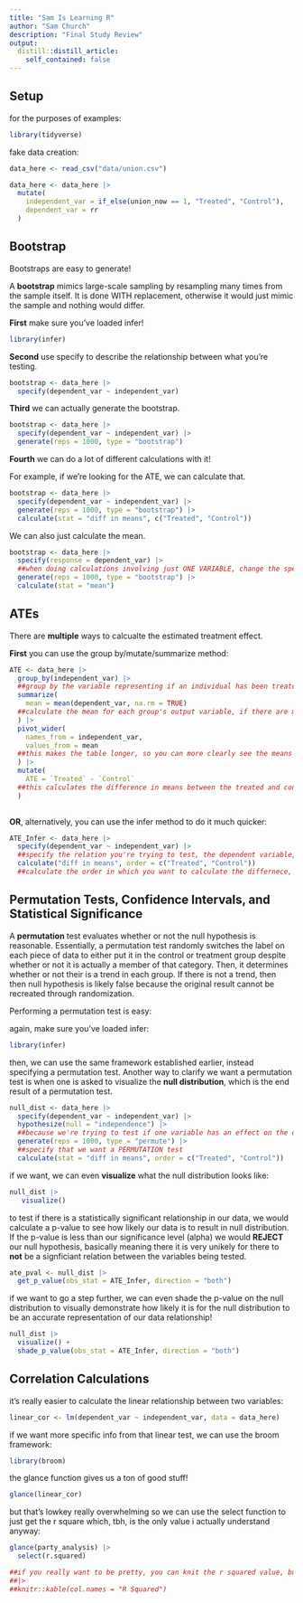 ```yaml
---
title: "Sam Is Learning R"
author: "Sam Church"
description: "Final Study Review"
output:
  distill::distill_article:
    self_contained: false
---
```

## Setup

for the purposes of examples:

```r
library(tidyverse)
```

fake data creation:

```r
data_here <- read_csv("data/union.csv")

data_here <- data_here |>
  mutate(
    independent_var = if_else(union_now == 1, "Treated", "Control"),
    dependent_var = rr
  )
```


## Bootstrap

Bootstraps are easy to generate!

A **bootstrap** mimics large-scale sampling by resampling many times from the sample itself. It is done WITH replacement,     otherwise it would just mimic the sample and nothing would differ.

**First** make sure you've loaded infer!


```r
library(infer)
```

**Second** use specify to describe the relationship between what you're testing.


```r
bootstrap <- data_here |>
  specify(dependent_var ~ independent_var)
```
  
**Third** we can actually generate the bootstrap.


```r
bootstrap <- data_here |>
  specify(dependent_var ~ independent_var) |>
  generate(reps = 1000, type = "bootstrap")
```

**Fourth** we can do a lot of different calculations with it!

For example, if we're looking for the ATE, we can calculate that.


```r
bootstrap <- data_here |>
  specify(dependent_var ~ independent_var) |>
  generate(reps = 1000, type = "bootstrap") |>
  calculate(stat = "diff in means", c("Treated", "Control"))
```

We can also just calculate the mean.

```r
bootstrap <- data_here |>
  specify(response = dependent_var) |>
  ##when doing calculations involving just ONE VARIABLE, change the specify plank to clarify what variable you're referencing!
  generate(reps = 1000, type = "bootstrap") |>
  calculate(stat = "mean")
```


## ATEs

There are **multiple** ways to calcualte the estimated treatment effect.

**First** you can use the group by/mutate/summarize method:

```r
ATE <- data_here |>
  group_by(independent_var) |>
  ##group by the variable representing if an individual has been treated
  summarize(
    mean = mean(dependent_var, na.rm = TRUE)
  ##calculate the mean for each group's output variable, if there are missing values, na.rm = TRUE is how you exlcude them from calculations 
  ) |>
  pivot_wider(
    names_from = independent_var,
    values_from = mean
  ##this makes the table longer, so you can more clearly see the means for each group
  ) |>
  mutate(
    ATE = `Treated` - `Control`
  ##this calculates the difference in means between the treated and control group!
  )
  
```


**OR**, alternatively, you can use the infer method to do it much quicker:

```r
ATE_Infer <- data_here |>
  specify(dependent_var ~ independent_var) |>
  ##specify the relation you're trying to test, the dependent variable, then tilde, then the independent var!
  calculate("diff in means", order = c("Treated", "Control"))
  ##calculate the order in which you want to calculate the differnece, usually it's treated - control.
```



## Permutation Tests, Confidence Intervals, and Statistical Significance

A **permutation** test evaluates whether or not the null hypothesis is reasonable. Essentially, a permutation test randomly switches the label on each piece of data to either put it in the control or treatment group despite whether or not it is actually a member of that category. Then, it determines whether or not their is a trend in each group. If there is not a trend, then then null hypothesis is likely false because the original result cannot be recreated through randomization.

Performing a permutation test is easy:

again, make sure you've loaded infer:

```r
library(infer)
```


then, we can use the same framework established earlier, instead specifying a permutation test. Another way to clarify we want a permutation test is when one is asked to visualize the **null distribution**, which is the end result of a permutation test.


```r
null_dist <- data_here |>
  specify(dependent_var ~ independent_var) |>
  hypothesize(null = "independence") |>
  ##because we're trying to test if one variable has an effect on the other, the null hypothesis, if there is no relation,        would be that they are independent.
  generate(reps = 1000, type = "permute") |>
  ##specify that we want a PERMUTATION test
  calculate(stat = "diff in means", order = c("Treated", "Control"))
```


if we want, we can even **visualize** what the null distribution looks like:

```r
null_dist |>
   visualize()
```


to test if there is a statistically significant relationship in our data, we would calculate a p-value to see how likely our data is to result in null distribution. If the p-value is less than our significance level (alpha) we would **REJECT** our null hypothesis, basically meaning there it is very unikely for there to **not** be a signficiant relation between the variables being tested.

```r
ate_pval <- null_dist |>
  get_p_value(obs_stat = ATE_Infer, direction = "both")

```


if we want to go a step further, we can even shade the p-value on the null distribution to visually demonstrate how likely it is for the null distribution to be an accurate representation of our data relationship!

```r
null_dist |>
  visualize() +
  shade_p_value(obs_stat = ATE_Infer, direction = "both")
```


## Correlation Calculations

it's really easier to calculate the linear relationship between two variables:

```r
linear_cor <- lm(dependent_var ~ independent_var, data = data_here)
```

if we want more specific info from that linear test, we can use the broom framework:

```r
library(broom)
```

the glance function gives us a ton of good stuff!

```r
glance(linear_cor)
```


but that's lowkey really overwhelming so we can use the select function to just get the r square which, tbh, is the only value i actually understand anyway:


```r
glance(party_analysis) |>
  select(r.squared) 

##if you really want to be pretty, you can knit the r squared value, but im lazy:
##|>
##knitr::kable(col.names = "R Squared")
```



